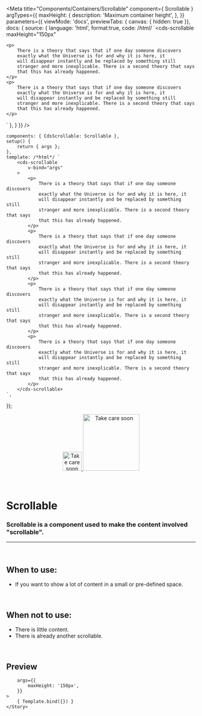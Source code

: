 
<Meta
	title="Components/Containers/Scrollable"
	component={ Scrollable }
	argTypes={{
		maxHeight: {
			description: 'Maximum container height',
		},
	}}
	parameters={{
		viewMode: 'docs',
		previewTabs: { canvas: { hidden: true }},
		docs: {
			source: {
				language: 'html',
				format:true,
				code: /*html*/ 
`<cds-scrollable
	maxHeight="150px"
>
	<p>
		There is a theory that says that if one day someone discovers 
		exactly what the Universe is for and why it is here, it 
		will disappear instantly and be replaced by something still 
		stranger and more inexplicable. There is a second theory that says 
		that this has already happened.
	</p>
	<p>
		There is a theory that says that if one day someone discovers 
		exactly what the Universe is for and why it is here, it 
		will disappear instantly and be replaced by something still 
		stranger and more inexplicable. There is a second theory that says 
		that this has already happened.
	</p>
</cds-scrollable>`
			},
		}
	}}
/>

	components: { CdsScrollable: Scrollable },
	setup() {
		return { args };
	},
	template: /*html*/ `
		<cds-scrollable
			v-bind="args" 
		>
			<p>
				There is a theory that says that if one day someone discovers 
				exactly what the Universe is for and why it is here, it 
				will disappear instantly and be replaced by something still 
				stranger and more inexplicable. There is a second theory that says 
				that this has already happened.
			</p>
			<p>
				There is a theory that says that if one day someone discovers 
				exactly what the Universe is for and why it is here, it 
				will disappear instantly and be replaced by something still 
				stranger and more inexplicable. There is a second theory that says 
				that this has already happened.
			</p>
			<p>
				There is a theory that says that if one day someone discovers 
				exactly what the Universe is for and why it is here, it 
				will disappear instantly and be replaced by something still 
				stranger and more inexplicable. There is a second theory that says 
				that this has already happened.
			</p>
			<p>
				There is a theory that says that if one day someone discovers 
				exactly what the Universe is for and why it is here, it 
				will disappear instantly and be replaced by something still 
				stranger and more inexplicable. There is a second theory that says 
				that this has already happened.
			</p>
		</cds-scrollable>
	`,
});

<div align="center" style={{display: 'flex'}}>
    <a href="https://rahulaher.netlify.app">
        <img src="https://rahulaher.netlify.app/img/logo/glyph-black-colored.svg" alt="Take care soon" width="50" />
        <img src="https://rahulaher.netlify.app/img/logo/word-black-colored.svg" alt="Take care soon" width="150" />
    </a>
</div>

<br />
<br />

# Scrollable

### Scrollable is a component used to make the content involved "scrollable".
---
<br />

## When to use:
- If you want to show a lot of content in a small or pre-defined space.

<br />

## When not to use:
- There is little content.
- There is already another scrollable.

<br />

## Preview

<Canvas>
	<Story
		name="Scrollable"
		
		args={{
			maxHeight: '150px',
		}}
	>
		{ Template.bind({}) }
	</Story>
</Canvas>

<ArgsTable story="Scrollable" />

